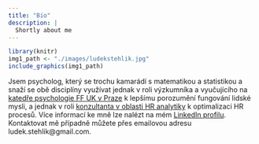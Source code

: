 ```yaml
---
title: "Bio"
description: |
  Shortly about me
---
```


```r
library(knitr)
img1_path <- "./images/ludekstehlik.jpg"
include_graphics(img1_path)
```

Jsem psycholog, který se trochu kamarádí s matematikou a statistikou a snaží se obě disciplíny využívat jednak v roli výzkumníka a vyučujícího na [katedře psychologie FF UK v Praze](https://kps.ff.cuni.cz/cs/) k lepšímu porozumění fungování lidské mysli, a jednak v roli [konzultanta v oblasti HR analytiky](https://www2.deloitte.com/cz/cs/pages/deloitte-analytics/topics/advanced-analytics.html) k optimalizaci HR procesů. Více informací ke mně lze nalézt na mém [LinkedIn profilu](https://www.linkedin.com/in/ludekstehlik/). Kontaktovat mě případně můžete přes emailovou adresu ludek.stehlik@gmail.com.